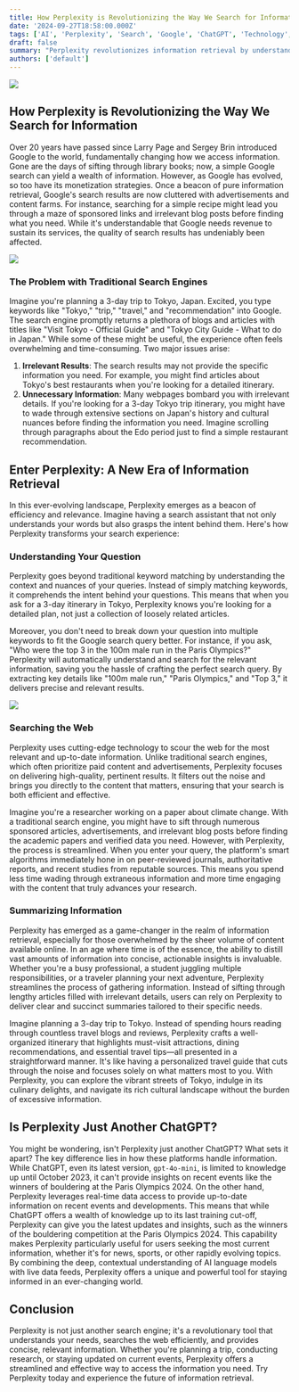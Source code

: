 ```yaml
---
title: How Perplexity is Revolutionizing the Way We Search for Information
date: '2024-09-27T18:58:00.000Z'
tags: ['AI', 'Perplexity', 'Search', 'Google', 'ChatGPT', 'Technology', 'Tool']
draft: false
summary: "Perplexity revolutionizes information retrieval by understanding user intent, efficiently searching the web, and providing concise summaries. Unlike traditional search engines, it offers real-time data access, making it ideal for current events, research, and personalized information needs."
authors: ['default']
---
```


<img src="https://images.unsplash.com/photo-1600783245777-080fd7ff9253?ixlib=rb-4.0.3&q=85&fm=jpg&crop=entropy&cs=srgb" />


## How Perplexity is Revolutionizing the Way We Search for Information

Over 20 years have passed since Larry Page and Sergey Brin introduced Google to the world, fundamentally changing how we access information. Gone are the days of sifting through library books; now, a simple Google search can yield a wealth of information. However, as Google has evolved, so too have its monetization strategies. Once a beacon of pure information retrieval, Google's search results are now cluttered with advertisements and content farms. For instance, searching for a simple recipe might lead you through a maze of sponsored links and irrelevant blog posts before finding what you need. While it's understandable that Google needs revenue to sustain its services, the quality of search results has undeniably been affected.

<img src="https://images.unsplash.com/photo-1477013743164-ffc3a5e556da?ixlib=rb-4.0.3&q=85&fm=jpg&crop=entropy&cs=srgb" />

### The Problem with Traditional Search Engines

Imagine you're planning a 3-day trip to Tokyo, Japan. Excited, you type keywords like "Tokyo," "trip," "travel," and "recommendation" into Google. The search engine promptly returns a plethora of blogs and articles with titles like "Visit Tokyo - Official Guide" and "Tokyo City Guide - What to do in Japan." While some of these might be useful, the experience often feels overwhelming and time-consuming. Two major issues arise:

1. **Irrelevant Results**: The search results may not provide the specific information you need. For example, you might find articles about Tokyo's best restaurants when you're looking for a detailed itinerary.
2. **Unnecessary Information**: Many webpages bombard you with irrelevant details. If you're looking for a 3-day Tokyo trip itinerary, you might have to wade through extensive sections on Japan's history and cultural nuances before finding the information you need. Imagine scrolling through paragraphs about the Edo period just to find a simple restaurant recommendation.

## Enter Perplexity: A New Era of Information Retrieval

In this ever-evolving landscape, Perplexity emerges as a beacon of efficiency and relevance. Imagine having a search assistant that not only understands your words but also grasps the intent behind them. Here's how Perplexity transforms your search experience:

### Understanding Your Question

Perplexity goes beyond traditional keyword matching by understanding the context and nuances of your queries. Instead of simply matching keywords, it comprehends the intent behind your questions. This means that when you ask for a 3-day itinerary in Tokyo, Perplexity knows you're looking for a detailed plan, not just a collection of loosely related articles.

Moreover, you don't need to break down your question into multiple keywords to fit the Google search query better. For instance, if you ask, "Who were the top 3 in the 100m male run in the Paris Olympics?" Perplexity will automatically understand and search for the relevant information, saving you the hassle of crafting the perfect search query. By extracting key details like "100m male run," "Paris Olympics," and "Top 3," it delivers precise and relevant results.

<img src="https://images.unsplash.com/photo-1663090892982-56ba0bdc2319?ixlib=rb-4.0.3&q=85&fm=jpg&crop=entropy&cs=srgb" />

### Searching the Web

Perplexity uses cutting-edge technology to scour the web for the most relevant and up-to-date information. Unlike traditional search engines, which often prioritize paid content and advertisements, Perplexity focuses on delivering high-quality, pertinent results. It filters out the noise and brings you directly to the content that matters, ensuring that your search is both efficient and effective.

Imagine you're a researcher working on a paper about climate change. With a traditional search engine, you might have to sift through numerous sponsored articles, advertisements, and irrelevant blog posts before finding the academic papers and verified data you need. However, with Perplexity, the process is streamlined. When you enter your query, the platform's smart algorithms immediately hone in on peer-reviewed journals, authoritative reports, and recent studies from reputable sources. This means you spend less time wading through extraneous information and more time engaging with the content that truly advances your research.

### Summarizing Information

Perplexity has emerged as a game-changer in the realm of information retrieval, especially for those overwhelmed by the sheer volume of content available online. In an age where time is of the essence, the ability to distill vast amounts of information into concise, actionable insights is invaluable. Whether you're a busy professional, a student juggling multiple responsibilities, or a traveler planning your next adventure, Perplexity streamlines the process of gathering information. Instead of sifting through lengthy articles filled with irrelevant details, users can rely on Perplexity to deliver clear and succinct summaries tailored to their specific needs.

Imagine planning a 3-day trip to Tokyo. Instead of spending hours reading through countless travel blogs and reviews, Perplexity crafts a well-organized itinerary that highlights must-visit attractions, dining recommendations, and essential travel tips—all presented in a straightforward manner. It's like having a personalized travel guide that cuts through the noise and focuses solely on what matters most to you. With Perplexity, you can explore the vibrant streets of Tokyo, indulge in its culinary delights, and navigate its rich cultural landscape without the burden of excessive information.

## Is Perplexity Just Another ChatGPT?

You might be wondering, isn't Perplexity just another ChatGPT? What sets it apart? The key difference lies in how these platforms handle information. While ChatGPT, even its latest version, `gpt-4o-mini`, is limited to knowledge up until October 2023, it can't provide insights on recent events like the winners of bouldering at the Paris Olympics 2024. On the other hand, Perplexity leverages real-time data access to provide up-to-date information on recent events and developments. This means that while ChatGPT offers a wealth of knowledge up to its last training cut-off, Perplexity can give you the latest updates and insights, such as the winners of the bouldering competition at the Paris Olympics 2024. This capability makes Perplexity particularly useful for users seeking the most current information, whether it's for news, sports, or other rapidly evolving topics. By combining the deep, contextual understanding of AI language models with live data feeds, Perplexity offers a unique and powerful tool for staying informed in an ever-changing world.

## Conclusion

Perplexity is not just another search engine; it's a revolutionary tool that understands your needs, searches the web efficiently, and provides concise, relevant information. Whether you're planning a trip, conducting research, or staying updated on current events, Perplexity offers a streamlined and effective way to access the information you need. Try Perplexity today and experience the future of information retrieval.